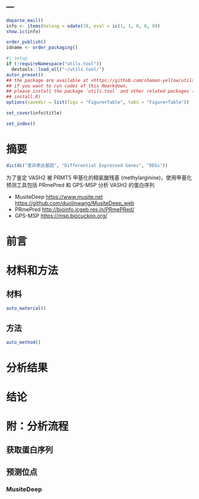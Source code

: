 ---
---

```r
deparse_mail()
info <- items(belong = odate(3), eval = ic(1, 1, 0, 0, 0))
show.ic(info)

order_publish()
idname <- order_packaging()
```

```r
#| setup
if (!requireNamespace("utils.tool"))
  devtools::load_all("~/utils.tool/")
autor_preset()
## the package are available at <https://github.com/shaman-yellow/utils.tool>
## if you want to run codes of this Rmarkdown,
## please install the package `utils.tool` and other related packages (run
## install.R)
options(savedir = list(figs = "Figure+Table", tabs = "Figure+Table"))
```

```r
set_cover(info$title)
```

```r
set_index()
```

# 摘要 {#abstract}

```r
dic(di("差异表达基因", "Differential Expressed Genes", "DEGs"))

```

为了鉴定 VASH2 被 PRMT5 甲基化的精氨酸残基 (methylarginine)，使用甲基化预测工具包括 PRmePred 和 GPS-MSP 分析 VASH2 的蛋白序列

- MusiteDeep <https://www.musite.net> <https://github.com/duolinwang/MusiteDeep_web>
- PRmePred <http://bioinfo.icgeb.res.in/PRmePRed/>
- GPS-MSP <https://msp.biocuckoo.org/>

# 前言 {#introduction}

# 材料和方法 {#methods}

## 材料

```r
auto_material()
```

## 方法

```r
auto_method()
```

# 分析结果 {#results}

# 结论 {#dis}

# 附：分析流程 {#workflow}

## 获取蛋白序列

## 预测位点

### MusiteDeep





